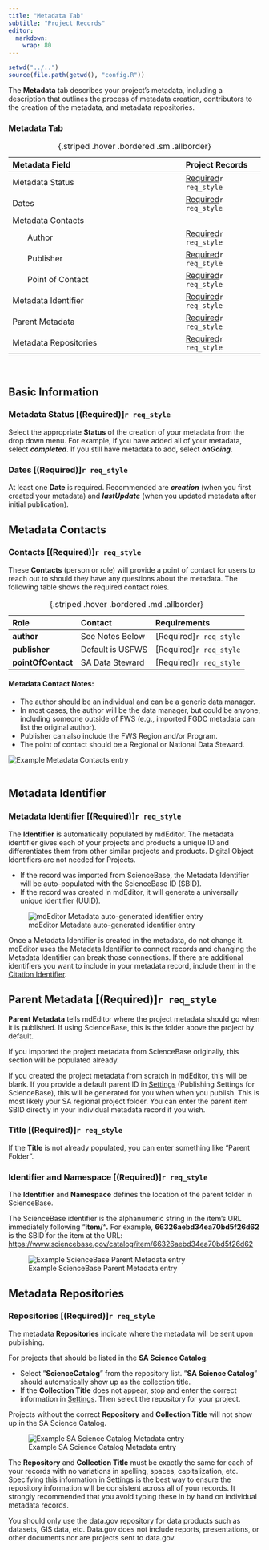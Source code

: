 ```yaml
---
title: "Metadata Tab"
subtitle: "Project Records"
editor: 
  markdown: 
    wrap: 80
---
```


```r
setwd("../..")
source(file.path(getwd(), "config.R"))
```

The **Metadata** tab describes your project's metadata, including a description 
that outlines the process of metadata creation, contributors to the creation of 
the metadata, and metadata repositories.

### Metadata Tab    
| Metadata Field                | Project Records   |
|:------------------------------|:-------------|
| Metadata Status   | [Required](#metadata-status-required)`r req_style`  |  
| Dates             | [Required](#mdates-required)`r req_style`   |
| Metadata Contacts |                                               |
|        Author     | [Required](#contacts-required)`r req_style`         | 
|        Publisher  | [Required](#contacts-required)`r req_style`         | 
|        Point of Contact | [Required](#contacts-required)`r req_style`   | 
| Metadata Identifier     | [Required](#metadata-identifier-required)`r req_style` | 
| Parent Metadata         | [Required](#parent-metadata-required)`r req_style`     | 
| Metadata Repositories   | [Required](#repositories-required)`r req_style` | 
: {.striped .hover .bordered .sm .allborder}   

<br/>

## Basic Information

### Metadata Status [(Required)]`r req_style`

Select the appropriate **Status** of the creation of your metadata from the drop
down menu. For example, if you have added all of your metadata, select
***completed***. If you still have metadata to add, select ***onGoing***.

### Dates [(Required)]`r req_style`

At least one **Date** is required. Recommended are ***creation*** (when you 
first created your metadata) and ***lastUpdate*** (when you updated metadata 
after initial publication).

## Metadata Contacts

### **Contacts** [(Required)]`r req_style` 
These **Contacts** (person or role) will provide a point of contact for 
users to reach out to should they have any questions about the 
metadata. The following table shows the required contact roles. 

| Role           | Contact         | Requirements              |
|:---------------|:-----------------|:-------------------------|
| **author**         | See Notes Below  | [Required]`r req_style`   |
| **publisher**      | Default is USFWS | [Required]`r req_style`   |
| **pointOfContact** | SA Data Steward  | [Required]`r req_style`   |
: {.striped .hover .bordered .md .allborder} 


#### Metadata Contact Notes:

-   The author should be an individual and can be a generic data manager.
-   In most cases, the author will be the data manager, but could be anyone,
    including someone outside of FWS (e.g., imported FGDC metadata can list the
    original author).
-   Publisher can also include the FWS Region and/or Program.
-   The point of contact should be a Regional or National Data Steward.

![Example Metadata Contacts entry](../../assets/example_metadata_contacts.png)
<br/>
<br/>

## Metadata Identifier

### Metadata Identifier [(Required)]`r req_style` 

The **Identifier** is automatically populated by mdEditor. The metadata
identifier gives each of your projects and products a unique ID and
differentiates them from other similar projects and products. Digital Object
Identifiers are not needed for Projects.

-   If the record was imported from ScienceBase, the Metadata Identifier will be
    auto-populated with the ScienceBase ID (SBID).
-   If the record was created in mdEditor, it will generate a universally unique
    identifier (UUID).

![mdEditor Metadata auto-generated identifier entry](../../assets/metadata_auto_generated_identifier.png)

:::{.callout-warning}
Once a Metadata Identifier is created in the metadata,
do not change it. mdEditor uses the Metadata Identifier to connect records and
changing the Metadata Identifier can break those connections. If there are
additional identifiers you want to include in your metadata record, include them
in the [Citation Identifier](main_tab_project.qmd#identifier). 
:::

## Parent Metadata [(Required)]`r req_style`

**Parent Metadata** tells mdEditor where the project metadata should go when it
is published. If using ScienceBase, this is the folder above the project by
default.

If you imported the project metadata from ScienceBase originally, this section
will be populated already.

If you created the project metadata from scratch in mdEditor, this will be
blank. If you provide a default parent ID in
[Settings](../settings.qmd#publishing-settings) (Publishing Settings for
ScienceBase), this will be generated for you when when you publish. This is most
likely your SA regional project folder. You can enter the parent item SBID
directly in your individual metadata record if you wish.

### Title [(Required)]`r req_style` 

If the **Title** is not already populated, you can enter something like 
"Parent Folder".

### Identifier and Namespace [(Required)]`r req_style`

The **Identifier** and **Namespace** defines the location of the parent folder 
in ScienceBase.

:::{.callout-info}
The ScienceBase identifier is the alphanumeric string in
the item's URL immediately following "**item/".** For example,
**66326aebd34ea70bd5f26d62** is the SBID for the item at the URL:
<https://www.sciencebase.gov/catalog/item/66326aebd34ea70bd5f26d62> 
:::

![Example ScienceBase Parent Metadata entry](../../assets/example_sb_parent_metadata_project.png)

## Metadata Repositories

### Repositories [(Required)]`r req_style`
The metadata **Repositories** indicate where the metadata will be sent upon 
publishing.

For projects that should be listed in the **SA Science Catalog**: 

- Select ”**ScienceCatalog**” from the repository list. ”**SA Science Catalog**” 
should automatically show up as the collection title. 
- If the **Collection Title** does not appear, stop and enter the correct 
information in [Settings](../settings.qmd). Then select the repository for your 
project. 

Projects without the correct **Repository** and **Collection Title** will not 
show up in the SA Science Catalog.

![Example SA Science Catalog Metadata entry](../../assets/example_sa_science_catalog_metadata.png)

::: {.callout-warning icon=false}
The **Repository** and **Collection Title** must be exactly the same for each 
of your records with no variations in spelling, spaces, capitalization, etc. 
Specifying this information in [Settings](../settings.qmd#publishing-settings) 
is the best way to ensure the repository information will be consistent across 
all of your records. It strongly recommended that you avoid typing these in by 
hand on individual metadata records. 
:::

::: {.callout-note icon=false}
You should only use the data.gov repository for data
products such as datasets, GIS data, etc. Data.gov does not include reports,
presentations, or other documents nor are projects sent to data.gov.
:::
